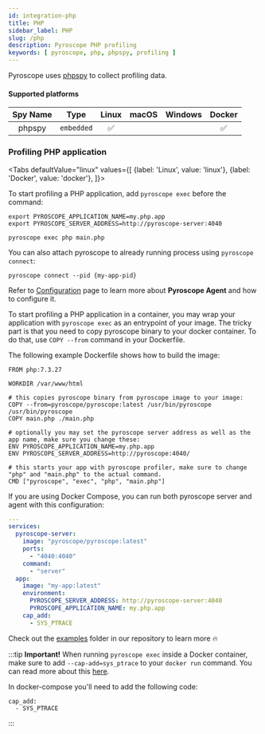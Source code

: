 ```yaml
---
id: integration-php
title: PHP
sidebar_label: PHP
slug: /php
description: Pyroscope PHP profiling
keywords: [ pyroscope, php, phpspy, profiling ]
---
```





Pyroscope uses [phpspy](https://github.com/adsr/phpspy) to collect profiling data.

#### Supported platforms

| Spy Name     | Type         | Linux | macOS | Windows | Docker |
|:------------:|:------------:|:-----:|:-----:|:-------:|:------:|
| phpspy       | `embedded`   |   ✅  |       |         |   ✅   |

###  Profiling PHP application

<Tabs
  defaultValue="linux"
  values={[
    {label: 'Linux', value: 'linux'},
    {label: 'Docker', value: 'docker'},
  ]}>
  <TabItem value="linux">

To start profiling a PHP application, add `pyroscope exec` before the command:

```shell
export PYROSCOPE_APPLICATION_NAME=my.php.app
export PYROSCOPE_SERVER_ADDRESS=http://pyroscope-server:4040

pyroscope exec php main.php
```

You can also attach pyroscope to already running process using `pyroscope connect`:

```shell
pyroscope connect --pid {my-app-pid}
```

Refer to [Configuration](/docs/agent-configuration-overview) page to learn more about **Pyroscope Agent** and how to configure it.

  </TabItem>
  <TabItem value="docker">

To start profiling a PHP application in a container, you may wrap your application with `pyroscope exec` as an
entrypoint of your image. The tricky part is that you need to copy pyroscope binary to your docker container.
To do that, use `COPY --from` command in your Dockerfile.

The following example Dockerfile shows how to build the image:
```shell
FROM php:7.3.27

WORKDIR /var/www/html

# this copies pyroscope binary from pyroscope image to your image:
COPY --from=pyroscope/pyroscope:latest /usr/bin/pyroscope /usr/bin/pyroscope
COPY main.php ./main.php

# optionally you may set the pyroscope server address as well as the app name, make sure you change these:
ENV PYROSCOPE_APPLICATION_NAME=my.php.app
ENV PYROSCOPE_SERVER_ADDRESS=http://pyroscope:4040/

# this starts your app with pyroscope profiler, make sure to change "php" and "main.php" to the actual command.
CMD ["pyroscope", "exec", "php", "main.php"]
```

If you are using Docker Compose, you can run both pyroscope server and agent with this configuration:

```yaml
---
services:
  pyroscope-server:
    image: "pyroscope/pyroscope:latest"
    ports:
      - "4040:4040"
    command:
      - "server"
  app:
    image: "my-app:latest"
    environment:
      PYROSCOPE_SERVER_ADDRESS: http://pyroscope-server:4040
      PYROSCOPE_APPLICATION_NAME: my.php.app
    cap_add:
      - SYS_PTRACE
```

Check out the [examples](https://github.com/pyroscope-io/pyroscope/tree/main/examples/php) folder in our repository to learn more 🔥

:::tip **Important!**
When running `pyroscope exec` inside a Docker container, make sure to add `--cap-add=sys_ptrace` to your `docker run` command. You can read more about this [here](https://jvns.ca/blog/2020/04/29/why-strace-doesnt-work-in-docker/).

In docker-compose you'll need to add the following code:
```
cap_add:
  - SYS_PTRACE
```
:::

  </TabItem>

</Tabs>
